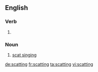 ==English==

===Verb===
{{head|en|present participle}}

# {{present participle of|scat|lang=en|nocat=1}}

===Noun===
{{en-noun|-|s}}

# [[scat singing]]

[[de:scatting]]
[[fr:scatting]]
[[ta:scatting]]
[[vi:scatting]]